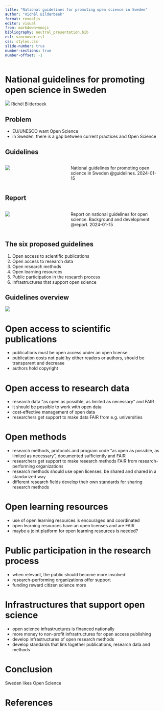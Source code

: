 ```yaml
---
title: "National guidelines for promoting open science in Sweden"
author: "Richèl Bilderbeek"
format: revealjs
editor: visual
from: markdown+emoji
bibliography: neutral_presentation.bib
csl: vancouver.csl
css: styles.css
slide-number: true
number-sections: true
number-offset: -1
---
```


# National guidelines for promoting open science in Sweden

![](CC0.png) Richèl Bilderbeek

## Problem

-   EU/UNESCO want Open Science
-   in Sweden, there is a gap between current practices and Open Science

## Guidelines

::: columns
::: {.column width="40%"}
![](guidelines.png)
:::

::: {.column width="60%"}
National guidelines for promoting open science in Sweden @guidelines. 2024-01-15
:::
:::

## Report

::: columns
::: {.column width="40%"}
![](report.png)
:::

::: {.column width="60%"}
Report on national guidelines for open science. Background and development @report. 2024-01-15
:::
:::

## The six proposed guidelines

1.  Open access to scientific publications
2.  Open access to research data
3.  Open research methods
4.  Open learning resources
5.  Public participation in the research process
6.  Infrastructures that support open science

## Guidelines overview

![](guidelines_overview.png)

# Open access to scientific publications

-   publications must be open access under an open license
-   publication costs not paid by either readers or authors, should be transparent and decrease
-   authors hold copyright

# Open access to research data

-   research data "as open as possible, as limited as necessary" and FAIR
-   it should be possible to work with open data
-   cost-effective management of open data
-   researchers get support to make data FAIR from e.g. universities

# Open methods

-   research methods, protocols and program code "as open as possible, as limited as necessary", documented sufficiently and FAIR
-   researchers get support to make research methods FAIR from research-performing organizations
-   research methods should use open licenses, be shared and shared in a standarized way
-   different research fields develop their own standards for sharing research methods

# Open learning resources

-   use of open learning resources is encouraged and coordinated
-   open learning resources have an open licenses and are FAIR
-   maybe a joint platform for open learning resources is needed?

# Public participation in the research process

-   when relevant, the public should become more involved
-   research-performing organizations offer support
-   funding reward citizen science more

# Infrastructures that support open science

-   open science infrastructures is financed nationally
-   more money to non-profit infrastructures for open access publishing
-   develop infrastructures of open research methods
-   develop standards that link together publications, research data and methods

# Conclusion

Sweden likes Open Science

# References

